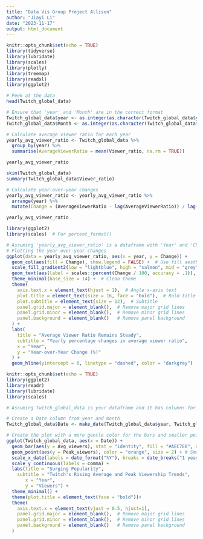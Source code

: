 ```yaml
---
title: "Data Vis Group Project Allison"
author: "Jiayi Li"
date: "2023-11-17"
output: html_document
---
```


```r
knitr::opts_chunk$set(echo = TRUE)
library(tidyverse)
library(lubridate)
library(scales)
library(plotly)
library(treemap)
library(readxl)
library(ggplot2)
```


```r
# Peek at the data
head(Twitch_global_data)

# Ensure that 'year' and 'Month' are in the correct format
Twitch_global_data$year <- as.integer(as.character(Twitch_global_data$year))
Twitch_global_data$Month <- as.integer(as.character(Twitch_global_data$Month))

# Calculate average viewer ratio for each year
yearly_avg_viewer_ratio <- Twitch_global_data %>%
  group_by(year) %>%
  summarise(AverageViewerRatio = mean(Viewer_ratio, na.rm = TRUE))

yearly_avg_viewer_ratio

skim(Twitch_global_data)
summary(Twitch_global_data$Viewer_ratio)
```


```r
# Calculate year-over-year changes
yearly_avg_viewer_ratio <- yearly_avg_viewer_ratio %>%
  arrange(year) %>%
  mutate(Change = (AverageViewerRatio - lag(AverageViewerRatio)) / lag(AverageViewerRatio) * 100)

yearly_avg_viewer_ratio

```

```r
library(ggplot2)
library(scales)  # For percent_format()

# Assuming 'yearly_avg_viewer_ratio' is a dataframe with 'Year' and 'Change' columns
# Plotting the year-over-year changes
ggplot(data = yearly_avg_viewer_ratio, aes(x = year, y = Change)) +
  geom_col(aes(fill = Change), show.legend = FALSE) +  # Use fill aesthetic for automatic color grading
  scale_fill_gradient2(low = "lightblue", high = "salmon", mid = "grey", midpoint = 0) +  # Gradient color scheme
  geom_text(aes(label = scales::percent(Change / 100, accuracy = .1)), position = position_stack(vjust = 0.5), color = "black", size = 3.5) +  # Add labels
  theme_minimal(base_size = 14) +  # Clean theme
  theme(
    axis.text.x = element_text(hjust = 1),  # Angle x-axis text
    plot.title = element_text(size = 16, face = "bold"),  # Bold title
    plot.subtitle = element_text(size = 12),  # Subtitle
    panel.grid.major = element_blank(),  # Remove major grid lines
    panel.grid.minor = element_blank(),  # Remove minor grid lines
    panel.background = element_blank()   # Remove panel background
  ) +
  labs(
    title = "Average Viewer Ratio Remains Steady",
    subtitle = "Yearly percentage changes in average viewer ratio",
    x = "Year",
    y = "Year-over-Year Change (%)"
  ) +
  geom_hline(yintercept = 0, linetype = "dashed", color = "darkgrey")   # Reference line at 0%

```






```r
knitr::opts_chunk$set(echo = TRUE)
library(ggplot2)
library(readr)
library(lubridate)
library(scales)

# Assuming Twitch_global_data is your dataframe and it has columns for 'year', 'Month', 'Avg_viewers', 'Peak_viewers'

# Create a Date column from year and month
Twitch_global_data$Date <- make_date(Twitch_global_data$year, Twitch_global_data$Month)

# Create the plot with a more gentle color for the bars and smaller points for peak viewers
ggplot(Twitch_global_data, aes(x = Date)) +
  geom_bar(aes(y = Avg_viewers), stat = "identity", fill = "#AEC7E8", alpha = 0.7) + # Lighter blue color
  geom_point(aes(y = Peak_viewers), color = "orange", size = 2) + # Smaller points
  scale_x_date(labels = date_format("%Y"), breaks = date_breaks("1 year")) +
  scale_y_continuous(labels = comma) +
  labs(title = "Surging Popularity",
    subtitle = "Twitch's Rising Average and Peak Viewership Trends",
       x = "Year",
       y = "Viewers") +
  theme_minimal() +
  theme(plot.title = element_text(face = "bold"))+
  theme(
    axis.text.x = element_text(vjust = 0.5, hjust=1),
    panel.grid.major = element_blank(),  # Remove major grid lines
    panel.grid.minor = element_blank(),  # Remove minor grid lines
    panel.background = element_blank()   # Remove panel background
  )

```

```r


```

